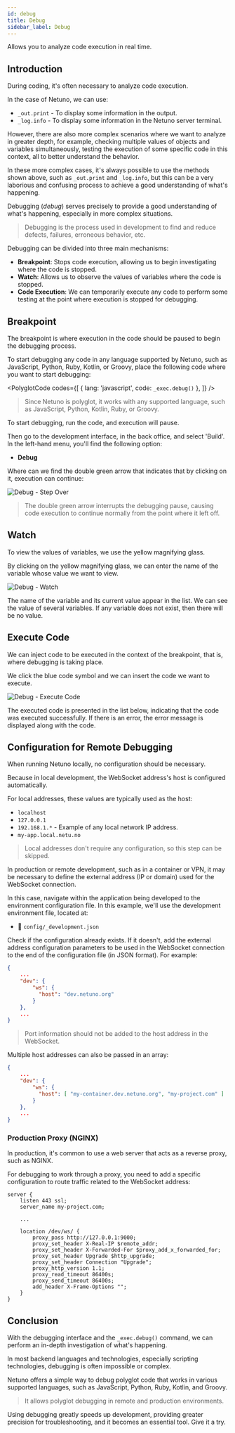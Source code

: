 ```yaml
---
id: debug
title: Debug
sidebar_label: Debug
---
```



Allows you to analyze code execution in real time.

## Introduction

During coding, it's often necessary to analyze code execution.

In the case of Netuno, we can use:

- `_out.print` - To display some information in the output.
- `_log.info` - To display some information in the Netuno server terminal.

However, there are also more complex scenarios where we want to analyze in greater depth, for example, checking 
multiple values of objects and variables simultaneously, testing the execution of some specific code in this 
context, all to better understand the behavior.

In these more complex cases, it's always possible to use the methods shown above, such as `_out.print` and
`_log.info`, but this can be a very laborious and confusing process to achieve a good
understanding of what's happening.

Debugging (_debug_) serves precisely to provide a good understanding of what's happening, especially in
more complex situations.

> Debugging is the process used in development to find and reduce defects, failures, erroneous behavior, etc.

Debugging can be divided into three main mechanisms:

- **Breakpoint**: Stops code execution, allowing us to begin investigating where
  the code is stopped.
- **Watch**: Allows us to observe the values of variables where the code is stopped.
- **Code Execution**: We can temporarily execute any code to perform some
  testing at the point where execution is stopped for debugging.

## Breakpoint

The breakpoint is where execution in the code should be paused to begin the debugging process.

To start debugging any code in any language supported by Netuno, such as JavaScript, Python,
Ruby, Kotlin, or Groovy, place the following code where you want to start debugging:

<PolyglotCode
    codes={[
        {
            lang: 'javascript',
            code: `
                _exec.debug()
            `
        },
    ]}
/>

> Since Netuno is polyglot, it works with any supported language, such as JavaScript, Python, Kotlin, Ruby,
> or Groovy.

To start debugging, run the code, and execution will pause.

Then go to the development interface, in the back office, and select 'Build'. In the left-hand menu, you'll find 
the following option:

- **Debug**

Where can we find the double green arrow that indicates that by clicking on it, execution can continue:

![Debug - Step Over](/docs/assets/academy/server/debug/step-over-en.jpg "Debug - Step Over")

> The double green arrow interrupts the debugging pause, causing code execution to continue normally from the 
> point where it left off.

## Watch

To view the values of variables, we use the yellow magnifying glass.

By clicking on the yellow magnifying glass, we can enter the name of the variable whose value we want to view.

![Debug - Watch](/docs/assets/academy/server/debug/watch-en.jpg "Debug - Watch")

The name of the variable and its current value appear in the list. We can see the value of several variables. If any 
variable does not exist, then there will be no value.

## Execute Code

We can inject code to be executed in the context of the breakpoint, that is, where debugging is taking place.

We click the blue code symbol and we can insert the code we want to execute.

![Debug - Execute Code](/docs/assets/academy/server/debug/execute-code-en.jpg "Debug - Execute Code")

The executed code is presented in the list below, indicating that the code was executed successfully. If there is an
error, the error message is displayed along with the code.

## Configuration for Remote Debugging

When running Netuno locally, no configuration should be necessary.

Because in local development, the WebSocket address's host is configured automatically.

For local addresses, these values are typically used as the host:

- `localhost`
- `127.0.0.1`
- `192.168.1.*` - Example of any local network IP address.
- `my-app.local.netu.no`

> Local addresses don't require any configuration, so this step can be skipped.

In production or remote development, such as in a container or VPN, it may be necessary to define the external
address (IP or domain) used for the WebSocket connection.

In this case, navigate within the application being developed to the environment configuration file. In this
example, we'll use the development environment file, located at:

- 📂 `config/_development.json`

Check if the configuration already exists. If it doesn't, add the external address configuration parameters to be
used in the WebSocket connection to the end of the configuration file (in JSON format). For example:

```json
{
    ...
    "dev": {
        "ws": {
          "host": "dev.netuno.org"
        }
    },
    ...
}
```

> Port information should not be added to the host address in the WebSocket.

Multiple host addresses can also be passed in an array:

```json
{
    ...
    "dev": {
        "ws": {
          "host": [ "my-container.dev.netuno.org", "my-project.com" ]
        }
    },
    ...
}
```

### Production Proxy (NGINX)

In production, it's common to use a web server that acts as a reverse proxy, such as NGINX.

For debugging to work through a proxy, you need to add a specific configuration to route traffic related to the
WebSocket address:

```
server {
    listen 443 ssl;
    server_name my-project.com;
    
    ...
    
    location /dev/ws/ {
        proxy_pass http://127.0.0.1:9000;
        proxy_set_header X-Real-IP $remote_addr;
        proxy_set_header X-Forwarded-For $proxy_add_x_forwarded_for;
        proxy_set_header Upgrade $http_upgrade;
        proxy_set_header Connection "Upgrade";
        proxy_http_version 1.1;
        proxy_read_timeout 86400s;
        proxy_send_timeout 86400s;
        add_header X-Frame-Options "";
    }
}
```

## Conclusion

With the debugging interface and the `_exec.debug()` command, we can perform an in-depth investigation of what's 
happening.

In most backend languages and technologies, especially scripting technologies, debugging is often impossible or 
complex.

Netuno offers a simple way to debug polyglot code that works in various supported languages, such as JavaScript, 
Python, Ruby, Kotlin, and Groovy.

> It allows polyglot debugging in remote and production environments.

Using debugging greatly speeds up development, providing greater precision for troubleshooting, and it becomes an 
essential tool. Give it a try.